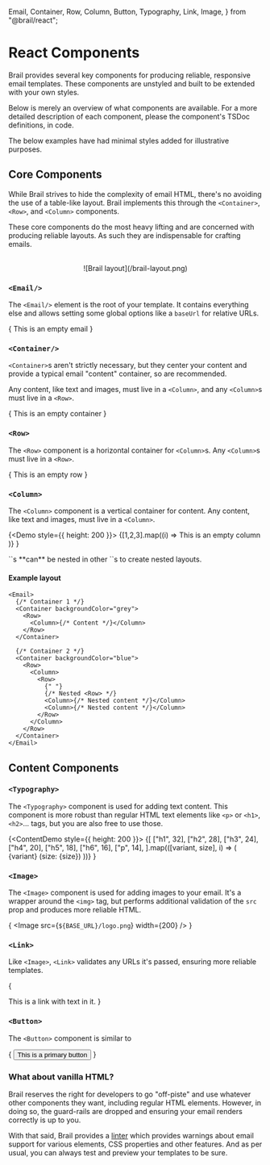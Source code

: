   Email,
  Container,
  Row,
  Column,
  Button,
  Typography,
  Link,
  Image,
} from "@brail/react";

# React Components

Brail provides several key components for producing reliable, responsive email templates. These components are unstyled and built to be extended with your own styles.

Below is merely an overview of what components are available. For a more detailed description of each component, please the component's TSDoc definitions, in code.

<Callout>
The below examples have had minimal styles added for illustrative purposes.
</Callout>

## Core Components

While Brail strives to hide the complexity of email HTML, there's no avoiding the use of a table-like layout. Brail implements this through the `<Container>`, `<Row>`, and `<Column>` components.

These core components do the most heavy lifting and are concerned with producing reliable layouts. As such they are indispensable for crafting emails.

<br/>
<center>![Brail layout](/brail-layout.png)</center>

### `<Email/>`

The `<Email/>` element is the root of your template. It contains everything else and allows setting some global options like a `baseUrl` for relative URLs.

{<Demo>
  <Email backgroundColor={Colors.grey100}>
    <Container py={32} px={16}>
      <Row>
        <Column align="center">
          <Typography fontWeight="bold" color="black" fontFamily="Arial">
            This is an empty email
          </Typography>
        </Column>
      </Row>
    </Container>
  </Email>
</Demo>}

### `<Container/>`

`<Container>`s aren't strictly necessary, but they center your content and provide a typical email "content" container, so are recommended.

Any content, like text and images, must live in a `<Column>`, and any `<Column>`s must live in a `<Row>`.

{<Demo>
  <Email backgroundColor={Colors.grey100} fontFamily="Arial">
    <Container py={32} px={16} backgroundColor="white" my={16}>
      <Row>
        <Column align="center">
          <Typography fontWeight="bold" color="black">
            This is an empty container
          </Typography>
        </Column>
      </Row>
    </Container>
  </Email>
</Demo>}

### `<Row>`

The `<Row>` component is a horizontal container for `<Column>`s. Any `<Column>`s must live in a `<Row>`.

{<Demo>
  <Email backgroundColor={Colors.grey100} fontFamily="Arial">
    <Container py={16} px={16} backgroundColor="white" my={16}>
      <Row backgroundColor={Colors.grey100} py={16}>
        <Column>
          <Typography textAlign="center" fontWeight="bold" color="black">
            This is an empty row
          </Typography>
        </Column>
      </Row>
    </Container>
  </Email>
</Demo>}


### `<Column>`

The `<Column>` component is a vertical container for content. Any content, like text and images, must live in a `<Column>`.

{<Demo style={{ height: 200 }}>
  <Email backgroundColor={Colors.grey100} fontFamily="Arial">
    <Container py={16} px={16} backgroundColor="white" my={16}>
      <Row>
        {[1,2,3].map((i) => <Column key={i} backgroundColor={Colors.grey100} py={16}>
          <Typography textAlign="center" fontWeight="bold" color="black">
            This is an empty column
          </Typography>
        </Column>)}
      </Row>
    </Container>
  </Email>
</Demo>}

<Callout emoji="🎉">
`<Row>`s **can** be nested in other `<Column>`s to create nested layouts.
</Callout>

#### Example layout

```tsx
<Email>
  {/* Container 1 */}
  <Container backgroundColor="grey">
    <Row>
      <Column>{/* Content */}</Column>
    </Row>
  </Container>

  {/* Container 2 */}
  <Container backgroundColor="blue">
    <Row>
      <Column>
        <Row>
          {" "}
          {/* Nested <Row> */}
          <Column>{/* Nested content */}</Column>
          <Column>{/* Nested content */}</Column>
        </Row>
      </Column>
    </Row>
  </Container>
</Email>
```

## Content Components

### `<Typography>`

The `<Typography>` component is used for adding text content. This component is more robust than regular HTML text elements like `<p>` or `<h1>`, `<h2>`... tags, but you are also free to use those.

{<ContentDemo style={{ height: 200 }}>
  {[
    ["h1", 32],
    ["h2", 28],
    ["h3", 24],
    ["h4", 20],
    ["h5", 18],
    ["h6", 16],
    ["p", 14],
  ].map(([variant, size], i) => (
    <Typography as={variant} fontSize={size} key={variant} color="black" fontFamily="Arial">
      {variant} (size: {size})
    </Typography>
  ))}
</ContentDemo>}

### `<Image>`

The `<Image>` component is used for adding images to your email. It's a wrapper around the `<img>` tag, but performs additional validation of the `src` prop and produces more reliable HTML.

{<ContentDemo>
  <Image src={`${BASE_URL}/logo.png`} width={200} />
</ContentDemo>}

### `<Link>`

Like `<Image>`, `<Link>` validates any URLs it's passed, ensuring more reliable templates.

{<ContentDemo>
  <Link href="https://brail.dev">
    <Typography
      color={Colors.brail}
      fontWeight="bold"
      textDecoration="underline"
			fontFamily="Arial"
    >
      This is a link with text in it.
    </Typography>
  </Link>
</ContentDemo>}

### `<Button>`

The `<Button>` component is similar to 

{<ContentDemo>
	<Button 
		href="https://brail.dev" 
		variant="primary" 
		fontFamily="Arial" 
		px={32} 
		py={8} 
		backgroundColor={Colors.brail}
		color="white"
		borderRadius={4}>
		This is a primary button
	</Button>
</ContentDemo>}

### What about vanilla HTML?

Brail reserves the right for developers to go "off-piste" and use whatever other components they want, including regular HTML elements. However, in doing so, the guard-rails are dropped and ensuring your email renders correctly is up to you.

With that said, Brail provides a [linter](/docs/crafting/linting) which provides warnings about email support for various elements, CSS properties and other features. And as per usual, you can always test and preview your templates to be sure.
